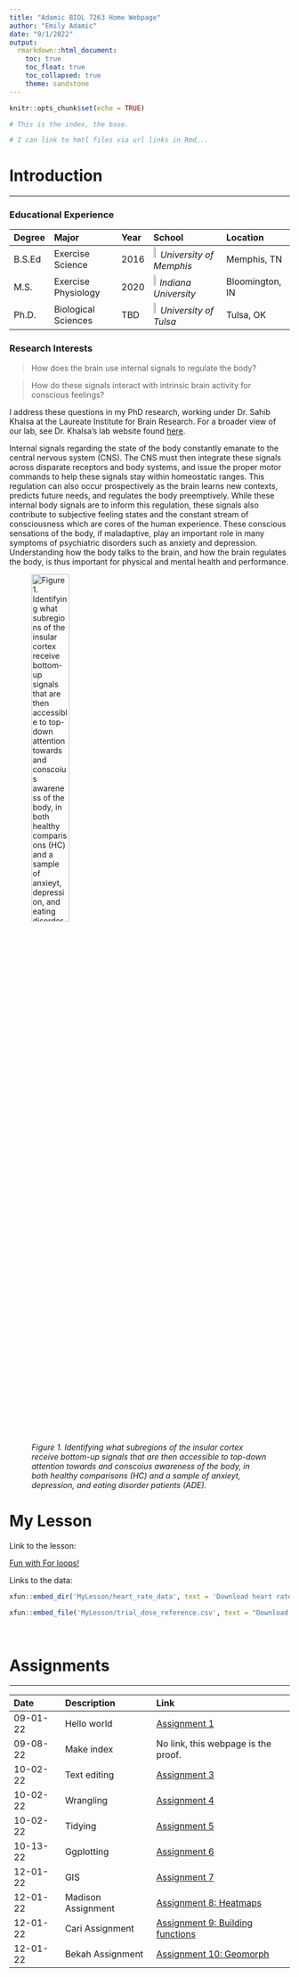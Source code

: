 ```yaml
---
title: "Adamic BIOL 7263 Home Webpage"
author: "Emily Adamic"
date: "9/1/2022"
output: 
  rmarkdown::html_document:
    toc: true
    toc_float: true
    toc_collapsed: true
    theme: sandstone
---
```


```r
knitr::opts_chunk$set(echo = TRUE)
```

```r
# This is the index, the base. 

# I can link to hmtl files via url links in Rmd... 

```

# Introduction

____

### Educational Experience

Degree       Major                Year    School                                                   Location
------------ -------------------- ------- -------------------------------------------------------  --------------
B.S.Ed       Exercise Science     2016    ![](MemphisLogo.png){width=7%} *University of Memphis*   Memphis, TN
M.S.         Exercise Physiology  2020    ![](IndianaLogo.png){width=6%} *Indiana University*      Bloomington, IN
Ph.D.        Biological Sciences  TBD     ![](TulsaLogo.png){width=7%}   *University of Tulsa*     Tulsa, OK


### Research Interests

> How does the brain use internal signals to regulate the body?

> How do these signals interact with intrinsic brain activity for conscious feelings?

I address these questions in my PhD research, working under Dr. Sahib Khalsa at the Laureate Institute for Brain Research. For a broader view of our lab, see Dr. Khalsa's lab website found [here](https://www.laureateinstitute.org/sahib-khalsa.html).

Internal signals regarding the state of the body constantly emanate to the central nervous system (CNS). The CNS must then integrate these signals across disparate receptors and body systems, and issue the proper motor commands to help these signals stay within homeostatic ranges. This regulation can also occur prospectively as the brain learns new contexts, predicts future needs, and regulates the body preemptively. While these internal body signals are to inform this regulation, these signals also contribute to subjective feeling states and the constant stream of consciousness which are cores of the human experience. These conscious sensations of the body, if maladaptive, play an important role in many symptoms of psychiatric disorders such as anxiety and depression. Understanding how the body talks to the brain, and how the brain regulates the body, is thus important for physical and mental health and performance. 

![*Figure 1. Identifying what subregions of the insular cortex receive bottom-up signals that are then accessible to top-down attention towards and conscoius awareness of the body, in both healthy comparisons (HC) and a sample of anxieyt, depression, and eating disorder patients (ADE).*](Fig2.jpg){width=40%}


# My Lesson

Link to the lesson: 

[Fun with For loops!](MyLesson/LoopLesson.html)

Links to the data: 

```r
xfun::embed_dir('MyLesson/heart_rate_data', text = 'Download heart rate data')

xfun::embed_file('MyLesson/trial_dose_reference.csv', text = "Download reference csv")
```

\


# Assignments 
___

Date            Description         Link   
-------------   -------------       ------------- 
09-01-22        Hello world         [Assignment 1](Assignments/Adamic_Assignment1.html)
09-08-22        Make index          No link, this webpage is the proof.
10-02-22        Text editing        [Assignment 3](Assignments/Adamic_Assignment3.html)
10-02-22        Wrangling           [Assignment 4](Assignments/Adamic_Assignment4.html)
10-02-22        Tidying             [Assignment 5](Assignments/Adamic_Assignment5.html)
10-13-22        Ggplotting          [Assignment 6](Assignments/Adamic_Assignment6.html)
12-01-22        GIS                 [Assignment 7](Assignments/Adamic_Assignment7.html)
12-01-22        Madison Assignment  [Assignment 8: Heatmaps](Assignments/Adamic_MadisonHeatmapAssignment.html)
12-01-22        Cari Assignment     [Assignment 9: Building functions](Assignments/Adamic_CariFunctionAssignment.html)
12-01-22        Bekah Assignment    [Assignment 10: Geomorph](Assignments/Adamic_BekahProcrustusAssignment.html)





  
      










